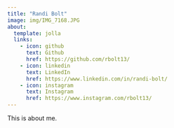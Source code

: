 ```yaml
---
title: "Randi Bolt"
image: img/IMG_7168.JPG
about:
  template: jolla
  links:
    - icon: github
      text: Github
      href: https://github.com/rbolt13/
    - icon: linkedin
      text: LinkedIn
      href: https://www.linkedin.com/in/randi-bolt/
    - icon: instagram
      text: Instagram
      href: https://www.instagram.com/rbolt13/
---
```


This is about me.
